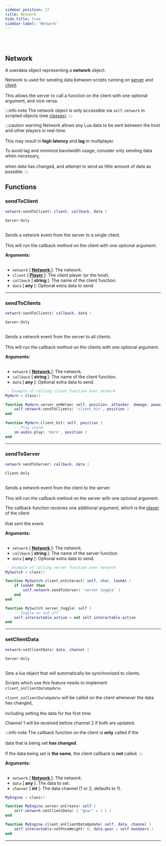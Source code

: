 ```yaml
---
sidebar_position: 17
title: Network
hide_title: true
sidebar-label: 'Network'
---
```


<br></br>

## Network

A userdata object representing a <strong>network</strong> object.

Network is used for sending data between scripts running on [server](/docs/lua/#server) and [client](/docs/lua/#client). <br></br>
This allows the server to call a function on the client with one optional argument, and vice versa.

:::info note
The network object is only accessible via <code>self.network</code> in scripted objects (see [classes](/docs/lua/game_script_env/classes/CommonCallbacks)).
:::

:::caution warning
Network allows any Lua data to be sent between the host and other players in real-time. <br></br>
This may result in <strong>high latency</strong> and <strong>lag</strong> in multiplayer.

To avoid lag and minimize bandwidth usage, consider only sending data when necessary, <br></br>
when data has changed, and attempt to send as little amount of data as possible.
:::

## Functions

### sendToClient

```lua
network:sendToClient( client, callback, data )
```
<code>Server-Only</code> <br></br>

Sends a network event from the server to a single client. <br></br>
This will run the callback method on the client with one optional argument.

<strong>Arguments:</strong> <br></br>

- <code>network</code> [<strong> <a href="/docs/lua/game_script_env/userdata/Network"> Network </a> </strong>]: The network.
- <code>client</code> [<strong> <a href="/docs/lua/game_script_env/userdata/Player"> Player </a> </strong>]: The client player (or the host).
- <code>callback</code> [<strong> string </strong>]: The name of the client function.
- <code>data</code> [<strong> any </strong>]: Optional extra data to send.

---

### sendToClients

```lua
network:sendToClients( callback, data )
```
<code>Server-Only</code> <br></br>

Sends a network event from the server to all clients. <br></br>
This will run the callback method on the clients with one optional argument.

<strong>Arguments:</strong> <br></br>

- <code>network</code> [<strong> <a href="/docs/lua/game_script_env/userdata/Network"> Network </a> </strong>]: The network.
- <code>callback</code> [<strong> string </strong>]: The name of the client function.
- <code>data</code> [<strong> any </strong>]: Optional extra data to send.

```lua title="Example Usage"
-- Example of calling client function over network
MyHorn = class()

function MyHorn.server_onMelee( self, position, attacker, damage, power, direction, normal )
	self.network:sendToClients( 'client_hit', position )
end
 
function MyHorn.client_hit( self, position )
	-- Play sound
	sm.audio.play( 'Horn', position )
end
```

---

### sendToServer

```lua
network:sendToServer( callback, data )
```
<code>Client-Only</code> <br></br>

Sends a network event from the client to the server. <br></br>
This will run the callback method on the server with one optional argument.

The callback function receives one additional argument, which is the [player](/docs/lua/game_script_env/userdata/Player) of the client <br></br>
that sent the event.

<strong>Arguments:</strong> <br></br>

- <code>network</code> [<strong> <a href="/docs/lua/game_script_env/userdata/Network"> Network </a> </strong>]: The network.
- <code>callback</code> [<strong> string </strong>]: The name of the server function.
- <code>data</code> [<strong> any </strong>]: Optional extra data to send.

```lua title="Example Usage"
-- Example of calling server function over network
MySwitch = class()

function MySwitch.client_onInteract( self, char, lookAt )
	if lookAt then
		self.network:sendToServer( 'server_toggle' )
	end
end

function MySwitch.server_toggle( self )
	-- Toggle on and off
	self.interactable.active = not self.interactable.active
end
```

---

### setClientData

```lua
network:setClientData( data, channel )
```
<code>Server-Only</code> <br></br>

Sets a lua object that will automatically be synchronized to clients.

Scripts which use this feature needs to implement <code>client_onClientDataUpdate</code>.

<code>client_onClientDataUpdate</code> will be called on the client whenever the data has changed, <br></br>
including setting the data for the first time.

Channel 1 will be received before channel 2 if both are updated.

:::info note
The callback function on the client is **only** called if the <br></br>
data that is being set **has changed**. <br></br>
If the data being set is **the same**, the client callback is **not** called.
:::

<strong>Arguments:</strong> <br></br>

- <code>network</code> [<strong> <a href="/docs/lua/game_script_env/userdata/Network"> Network </a> </strong>]: The network.
- <code>data</code> [<strong> any </strong>]: The data to set.
- <code>channel</code> [<strong> int </strong>]: The data channel (1 or 2, defaults to 1).

```lua title="Example Usage"
MyEngine = class()

function MyEngine.server_onCreate( self )
	self.network:setClientData( { "gear" = 1 } )
end

function MyEngine.client_onClientDataUpdate( self, data, channel )
	self.interactable:setPoseWeight( 0, data.gear / self.maxGears )
end
```

---
